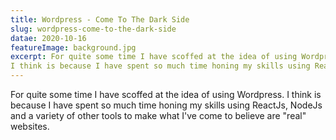 ```yaml
---
title: Wordpress - Come To The Dark Side
slug: wordpress-come-to-the-dark-side
datae: 2020-10-16
featureImage: background.jpg
excerpt: For quite some time I have scoffed at the idea of using Wordpress.
I think is because I have spent so much time honing my skills using ReactJs, NodeJs and a variety of other tools to make what I've come to believe are "real" websites.
---
```


For quite some time I have scoffed at the idea of using Wordpress.
I think is because I have spent so much time honing my skills using ReactJs, NodeJs and a variety of other tools to make what I've come to believe are "real" websites.
